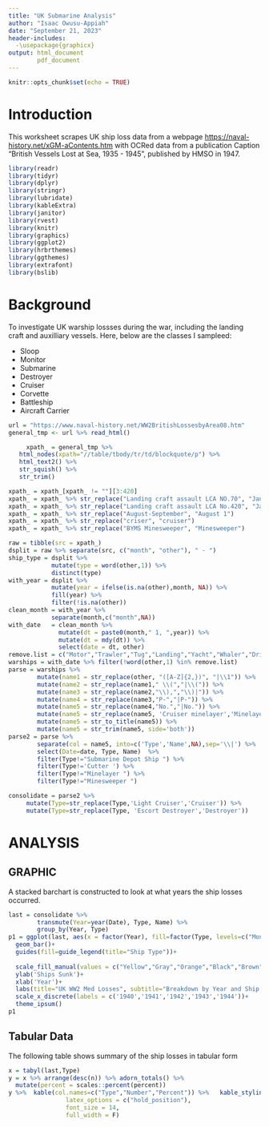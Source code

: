---
title: "UK Submarine Analysis"
author: "Isaac Owusu-Appiah"
date: "September 21, 2023"
header-includes:
  -\usepackage{graphicx}
output: html_document
        pdf_document
---

```{r setup, include=FALSE}
knitr::opts_chunk$set(echo = TRUE)
```

# Introduction

This worksheet scrapes UK ship loss data from a webpage <https://naval-history.net/xGM-aContents.htm> with OCRed data from a publication Caption "British Vessels Lost at Sea, 1935 - 1945", published by HMSO in 1947.

```{r set-up, global import, echo = False, warning = False, message=FALSE}
library(readr)
library(tidyr)
library(dplyr)
library(stringr)
library(lubridate)
library(kableExtra)
library(janitor)
library(rvest)
library(knitr)
library(graphics)
library(ggplot2)
library(hrbrthemes)
library(ggthemes)
library(extrafont)
library(bslib)
```

# Background

To investigate UK warship lossses during the war, including the landing craft and auxilliary vessels. Here, below are the classes I sampleed:

* Sloop
* Monitor
* Submarine
* Destroyer
* Cruiser
* Corvette
* Battleship
* Aircraft Carrier

```{r scarpe_losses, echo=False, message=FALSE}
url = "https://www.naval-history.net/WW2BritishLossesbyArea08.htm"
general_tmp <- url %>% read_html()
```

```{r one_more, echo=FALSE, message=FALSE}
     xpath_ = general_tmp %>%
   html_nodes(xpath="//table/tbody/tr/td/blockquote/p") %>%
   html_text2() %>% 
   str_squish() %>% 
   str_trim()

xpath_ = xpath_[xpath_ != ""][3:420]
xpath_ = xpath_ %>% str_replace("Landing craft assault LCA NO.70", "January 1 - Landing craft assault LCA No.70")
xpath_ = xpath_ %>% str_replace("Landing craft assault LCA No.420", "January 1 - Landing craft assault LCA No. 420")
xpath_ = xpath_ %>% str_replace("August-September", "August 1")
xpath_ = xpath_ %>% str_replace("criser", "cruiser")
xpath_ = xpath_ %>% str_replace("BYMS Minesweeper", "Minesweeper")
```

```{r one_more, echo=FALSE, message=FALSE, warning=FALSE}

raw = tibble(src = xpath_)
dsplit = raw %>% separate(src, c("month", "other"), " - ")
ship_type = dsplit %>% 
            mutate(type = word(other,1)) %>% 
            distinct(type)
with_year = dsplit %>% 
            mutate(year = ifelse(is.na(other),month, NA)) %>% 
            fill(year) %>% 
            filter(!is.na(other))
clean_month = with_year %>% 
            separate(month,c("month",NA))
with_date   = clean_month %>% 
              mutate(dt = paste0(month," 1, ",year)) %>% 
              mutate(dt = mdy(dt)) %>% 
              select(date = dt, other)
remove.list = c("Motor","Trawler","Tug","Landing","Yacht","Whaler","Drifter","Human","Water","River","Harbour","Salvage","Boom","Store","Transport","Tanker/oiler","Convoy","Armament","Auxiliary","Small","Armed","Mooring","Schooner","Minelayer ","Minesweeper ")
warships = with_date %>% filter(!word(other,1) %in% remove.list)
parse = warships %>% 
        mutate(name1 = str_replace(other, "([A-Z]{2,})", "|\\1")) %>% 
        mutate(name2 = str_replace(name1," \\(","|\\(")) %>% 
        mutate(name3 = str_replace(name2,"\\),","\\)|")) %>%
        mutate(name4 = str_replace(name3,"P-","|P-")) %>% 
        mutate(name5 = str_replace(name4,"No.","|No.")) %>% 
        mutate(name5 = str_replace(name5, 'Cruiser minelayer','Minelayer')) %>% 
        mutate(name5 = str_to_title(name5)) %>% 
        mutate(name5 = str_trim(name5, side='both'))
parse2 = parse %>% 
        separate(col = name5, into=c('Type','Name',NA),sep='\\|') %>% 
        select(Date=date, Type, Name)  %>% 
        filter(Type!="Submarine Depot Ship ") %>% 
        filter(Type!='Cutter ') %>% 
        filter(Type!="Minelayer ") %>% 
        filter(Type!="Minesweeper ")
```


```{r consolidate, echo=F, message=F}
consolidate = parse2 %>% 
     mutate(Type=str_replace(Type,'Light Cruiser','Cruiser')) %>% 
     mutate(Type=str_replace(Type, 'Escort Destroyer','Destroyer'))
```


# ANALYSIS

## GRAPHIC

A stacked barchart is constructed to look at what years the ship losses occurred.

```{r graphic, echo=F, message=F, warnings=F}
last = consolidate %>% 
        transmute(Year=year(Date), Type, Name) %>% 
        group_by(Year, Type) 
p1 = ggplot(last, aes(x = factor(Year), fill=factor(Type, levels=c("Monitor ", "Destroyer ","Mine Warfare ","Sloop ", "Submarine ", "Cruiser ","Aircraft Carrier ","Corvette ","Battleship ")))) + 
  geom_bar()+
  guides(fill=guide_legend(title="Ship Type"))+
  
  scale_fill_manual(values = c("Yellow","Gray","Orange","Black","Brown","Blue","Pink","Green"))+
  ylab('Ships Sunk')+
  xlab('Year')+
  labs(title="UK WW2 Med Losses", subtitle="Breakdown by Year and Ship Type", caption="https://www.naval-history.net/WW2BritishLosses5Support.htm")+
  scale_x_discrete(labels = c('1940','1941','1942','1943','1944'))+
  theme_ipsum()
p1
```

## Tabular Data

The following table shows summary of the ship losses in tabular form

```{r tabular, echo=FALSE, message=FALSE}
x = tabyl(last,Type)
y = x %>% arrange(desc(n)) %>% adorn_totals() %>% 
  mutate(percent = scales::percent(percent)) 
y %>%  kable(col.names=c("Type","Number","Percent")) %>%   kable_styling(c("bordered","condensed"),
                latex_options = c("hold_position"), 
                font_size = 14,
                full_width = F)

```







